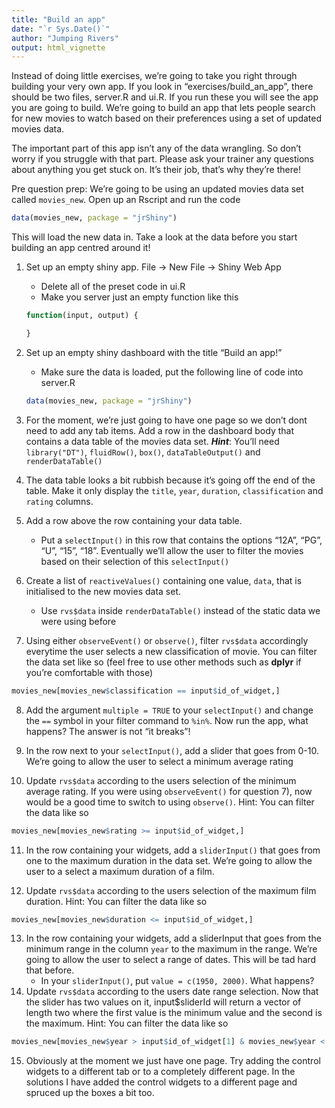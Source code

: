 ```yaml
---
title: "Build an app"
date: "`r Sys.Date()`"
author: "Jumping Rivers"
output: html_vignette
---
```

<!--
%\VignetteEngine{knitr::rmarkdown}
%\VignetteIndexEntry{Build an app}
-->

Instead of doing little exercises, we're going to take you right through building your very own app. If you look in "exercises/build_an_app", there should be two files, server.R and ui.R. If you run these you will see the app you are going to build. We're going to build an app that lets people search for new movies to watch based on their preferences using a set of updated movies data. 

The important part of this app isn't any of the data wrangling. So don't worry if you struggle with that part. Please ask your trainer any questions about anything you get stuck on. It's their job, that's why they're there! 

Pre question prep: We're going to be using an updated movies data set called `movies_new`. Open up an Rscript and run the code
```r
data(movies_new, package = "jrShiny")
```
This will load the new data in. Take a look at the data before you start building an app centred around it!

1. Set up an empty shiny app. File -> New File -> Shiny Web App 
    * Delete all of the preset code in ui.R
    * Make you server just an empty function like this 
    ```r
    function(input, output) {
      
    }
    ```
    
2. Set up an empty shiny dashboard with the title "Build an app!"
    * Make sure the data is loaded, put the following line of code into server.R
    ```r
    data(movies_new, package = "jrShiny")
    ```
    
3. For the moment, we're just going to have one page so we don't dont need to add any tab items. Add a row in the dashboard body that contains a data table of the movies data set. _**Hint**_: You'll need `library("DT")`, `fluidRow()`, `box()`, `dataTableOutput()` and `renderDataTable()`

4. The data table looks a bit rubbish because it's going off the end of the table. Make it only display the `title`, `year`, `duration`, `classification` and `rating` columns.

5. Add a row above the row containing your data table. 
    * Put a `selectInput()` in this row that contains the options "12A", "PG",  "U", "15", "18". Eventually we'll allow the user to filter the movies based on their selection of this `selectInput()`
    
6. Create a list of `reactiveValues()` containing one value, `data`, that is initialised to the new movies data set. 
    * Use `rvs$data` inside `renderDataTable()` instead of the static data we were using before

7. Using either `observeEvent()` or `observe()`, filter `rvs$data` accordingly everytime the user selects a new classification of movie. You can filter the data set like so (feel free to use other methods such as **dplyr** if you're comfortable with those)
```r
movies_new[movies_new$classification == input$id_of_widget,]
```
    
8. Add the argument `multiple = TRUE` to your `selectInput()` and change the `==` symbol in your filter command to `%in%`. Now run the app, what happens? The answer is not "it breaks"!

9. In the row next to your `selectInput()`, add a slider that goes from 0-10. We're going to allow the user to select a minimum average rating

10. Update `rvs$data` according to the users selection of the minimum average rating. If you were using `observeEvent()` for question 7), now would be a good time to switch to using `observe()`. Hint: You can filter the data like so 
```r
movies_new[movies_new$rating >= input$id_of_widget,]
```

11. In the row containing your widgets, add a `sliderInput()` that goes from one to the maximum duration in the data set. We're going to allow the user to a select a maximum duration of a film. 

12. Update `rvs$data` according to the users selection of the maximum film duration. Hint: You can filter the data like so
```r
movies_new[movies_new$duration <= input$id_of_widget,]
```

13. In the row containing your widgets, add a sliderInput that goes from the minimum range in the column `year` to the maximum in the range. We're going to allow the user to select a range of dates. This will be tad hard that before. 
    * In your `sliderInput()`, put `value = c(1950, 2000)`. What happens? 
    
14. Update `rvs$data` according to the users date range selection. Now that the slider has two values on it, input$sliderId will return a vector of length two where the first value is the minimum value and the second is the maximum. Hint: You can filter the data like so 
```r
movies_new[movies_new$year > input$id_of_widget[1] & movies_new$year < input$id_of_widget[2]]
```

15. Obviously at the moment we just have one page. Try adding the control widgets to a different tab or to a completely different page. In the solutions I have added the control widgets to a different page and spruced up the boxes a bit too.  